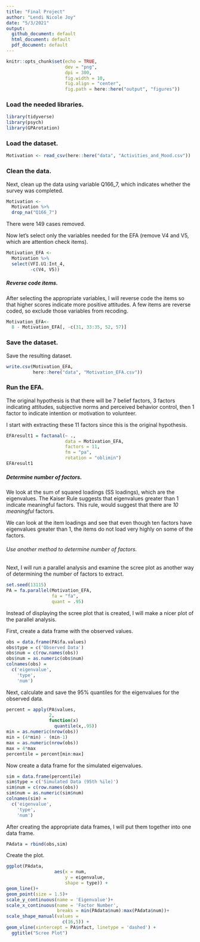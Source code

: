 ```yaml
---
title: "Final Project"
author: "Lendi Nicole Joy"
date: "5/3/2021"
output: 
  github_document: default
  html_document: default
  pdf_document: default
---
```


```r
knitr::opts_chunk$set(echo = TRUE,
                      dev = "png",
                      dpi = 300,
                      fig.width = 10,
                      fig.align = "center",
                      fig.path = here::here("output", "figures"))
```

### Load the needed libraries.  
```r
library(tidyverse)
library(psych)
library(GPArotation)
```

### Load the dataset.   
```r
Motivation <- read_csv(here::here("data", "Activities_and_Mood.csv"))

```

### Clean the data.  
Next, clean up the data using variable Q166_7, which indicates whether the survey was completed.
```r
Motivation <- 
  Motivation %>% 
  drop_na("Q166_7")
```
There were 149 cases removed.

Now let's select only the variables needed for the EFA (remove V4 and V5, which are attention check items).
```r
Motivation_EFA <- 
  Motivation %>% 
  select(VFI.U1:Int_4, 
         -c(V4, V5))  
```

##### Reverse code items.  
After selecting the appropriate variables, I will reverse code the items so that higher scores indicate more positive attitudes. A few items are reverse coded, so exclude those variables from recoding.
```r
Motivation_EFA<-  
  8 - Motivation_EFA[, -c(31, 33:35, 52, 57)]
```

### Save the dataset.  
Save the resulting dataset.
```r
write.csv(Motivation_EFA,
          here::here("data", "Motivation_EFA.csv"))
```

### Run the EFA.   
The original hypothesis is that there will be 7 belief factors, 3 factors indicating attitudes, subjective norms and perceived behavior control, then 1 factor to indicate intention or motivation to volunteer.

I start with extracting these 11 factors since this is the original hypothesis.
```r
EFAresult1 = factanal(~ ., 
                      data = Motivation_EFA, 
                      factors = 11, 
                      fm = "pa", 
                      rotation = "oblimin")
EFAresult1
```
##### Determine number of factors.   
We look at the sum of squared loadings (SS loadings), which are the eigenvalues. The Kaiser Rule suggests that eigenvalues greater than 1 indicate meaningful factors. This rule, would suggest that there are *10 meaningful* factors.


We can look at the item loadings and see that even though ten factors have eigenvalues greater than 1, the items do not load very highly on some of the factors.

###### Use another method to determine number of factors.  
Next, I will run a parallel analysis and examine the scree plot as another way of determining the number of factors to extract.
```r
set.seed(13115)
PA = fa.parallel(Motivation_EFA, 
                 fa = "fa",
                 quant = .95)
```

Instead of displaying the scree plot that is created, I will make a nicer plot of the parallel analysis.

First, create a data frame with the observed values.
```r
obs = data.frame(PA$fa.values)
obs$type = c('Observed Data')
obs$num = c(row.names(obs))
obs$num = as.numeric(obs$num)
colnames(obs) = 
  c('eigenvalue', 
    'type', 
    'num')
```

Next, calculate and save the 95% quantiles for the eigenvalues for the observed data.
```r
percent = apply(PA$values,
                2,
                function(x) 
                  quantile(x,.95))
min = as.numeric(nrow(obs))
min = (4*min) - (min-1)
max = as.numeric(nrow(obs))
max = 4*max
percentile = percent[min:max]
```

Now create a data frame for the simulated eigenvalues.
```r
sim = data.frame(percentile)
sim$type = c('Simulated Data (95th %ile)')
sim$num = c(row.names(obs))
sim$num = as.numeric(sim$num)
colnames(sim) = 
  c('eigenvalue', 
    'type', 
    'num')
```

After creating the appropriate data frames, I will put them together into one data frame.
```r
PAdata = rbind(obs,sim)
```

Create the plot.
```r

ggplot(PAdata, 
                  aes(x = num, 
                      y = eigenvalue, 
                      shape = type)) +
geom_line()+
geom_point(size = 1.5)+
scale_y_continuous(name = 'Eigenvalue')+
scale_x_continuous(name = 'Factor Number', 
                   breaks = min(PAdata$num):max(PAdata$num))+
scale_shape_manual(values = 
                     c(16,5)) +
geom_vline(xintercept = PA$nfact, linetype = 'dashed') +
  ggtitle("Scree Plot")
```

